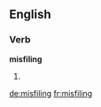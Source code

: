 ==English==

===Verb===
'''misfiling'''

# {{third-person singular of|[[misfile]]}}

[[de:misfiling]]
[[fr:misfiling]]